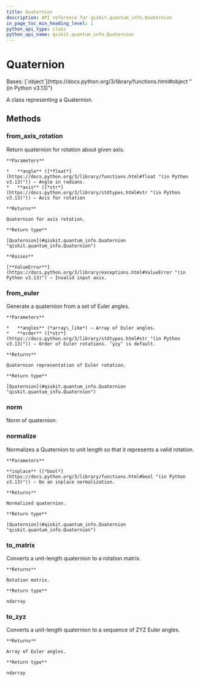 ```yaml
---
title: Quaternion
description: API reference for qiskit.quantum_info.Quaternion
in_page_toc_min_heading_level: 1
python_api_type: class
python_api_name: qiskit.quantum_info.Quaternion
---
```


# Quaternion

<Class id="qiskit.quantum_info.Quaternion" isDedicatedPage={true} github="https://github.com/Qiskit/qiskit/tree/stable/1.2/qiskit/quantum_info/quaternion.py#L21-L156" signature="qiskit.quantum_info.Quaternion(data)" modifiers="class">
  Bases: [`object`](https://docs.python.org/3/library/functions.html#object "(in Python v3.13)")

  A class representing a Quaternion.

  ## Methods

  ### from\_axis\_rotation

  <Function id="qiskit.quantum_info.Quaternion.from_axis_rotation" github="https://github.com/Qiskit/qiskit/tree/stable/1.2/qiskit/quantum_info/quaternion.py#L111-L136" signature="from_axis_rotation(angle, axis)" modifiers="classmethod">
    Return quaternion for rotation about given axis.

    **Parameters**

    *   **angle** ([*float*](https://docs.python.org/3/library/functions.html#float "(in Python v3.13)")) – Angle in radians.
    *   **axis** ([*str*](https://docs.python.org/3/library/stdtypes.html#str "(in Python v3.13)")) – Axis for rotation

    **Returns**

    Quaternion for axis rotation.

    **Return type**

    [Quaternion](#qiskit.quantum_info.Quaternion "qiskit.quantum_info.Quaternion")

    **Raises**

    [**ValueError**](https://docs.python.org/3/library/exceptions.html#ValueError "(in Python v3.13)") – Invalid input axis.
  </Function>

  ### from\_euler

  <Function id="qiskit.quantum_info.Quaternion.from_euler" github="https://github.com/Qiskit/qiskit/tree/stable/1.2/qiskit/quantum_info/quaternion.py#L138-L156" signature="from_euler(angles, order='yzy')" modifiers="classmethod">
    Generate a quaternion from a set of Euler angles.

    **Parameters**

    *   **angles** (*array\_like*) – Array of Euler angles.
    *   **order** ([*str*](https://docs.python.org/3/library/stdtypes.html#str "(in Python v3.13)")) – Order of Euler rotations. ‘yzy’ is default.

    **Returns**

    Quaternion representation of Euler rotation.

    **Return type**

    [Quaternion](#qiskit.quantum_info.Quaternion "qiskit.quantum_info.Quaternion")
  </Function>

  ### norm

  <Function id="qiskit.quantum_info.Quaternion.norm" github="https://github.com/Qiskit/qiskit/tree/stable/1.2/qiskit/quantum_info/quaternion.py#L48-L52" signature="norm()">
    Norm of quaternion.
  </Function>

  ### normalize

  <Function id="qiskit.quantum_info.Quaternion.normalize" github="https://github.com/Qiskit/qiskit/tree/stable/1.2/qiskit/quantum_info/quaternion.py#L54-L71" signature="normalize(inplace=False)">
    Normalizes a Quaternion to unit length so that it represents a valid rotation.

    **Parameters**

    **inplace** ([*bool*](https://docs.python.org/3/library/functions.html#bool "(in Python v3.13)")) – Do an inplace normalization.

    **Returns**

    Normalized quaternion.

    **Return type**

    [Quaternion](#qiskit.quantum_info.Quaternion "qiskit.quantum_info.Quaternion")
  </Function>

  ### to\_matrix

  <Function id="qiskit.quantum_info.Quaternion.to_matrix" github="https://github.com/Qiskit/qiskit/tree/stable/1.2/qiskit/quantum_info/quaternion.py#L73-L88" signature="to_matrix()">
    Converts a unit-length quaternion to a rotation matrix.

    **Returns**

    Rotation matrix.

    **Return type**

    ndarray
  </Function>

  ### to\_zyz

  <Function id="qiskit.quantum_info.Quaternion.to_zyz" github="https://github.com/Qiskit/qiskit/tree/stable/1.2/qiskit/quantum_info/quaternion.py#L90-L109" signature="to_zyz()">
    Converts a unit-length quaternion to a sequence of ZYZ Euler angles.

    **Returns**

    Array of Euler angles.

    **Return type**

    ndarray
  </Function>
</Class>

